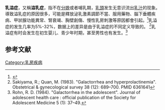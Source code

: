 {{medical}}
{{Infobox Disease
 | Name           = 乳溢症
 | Image          = 
 | Caption        =
 | DiseasesDB     = 6314
 | ICD10          = {{ICD10|N|64|3|n|60}}, {{ICD10|O|92|6|o|85}}
 | ICD9           = {{ICD9|611.6}}, {{ICD9|676.6}}
 | ICDO           =
 | OMIM           =
 | MedlinePlus    =
 | eMedicineSubj  =
 | eMedicineTopic =
 | MeshID         = D005687
}}
'''乳溢症'''，又稱'''溢乳症'''，指不在[[分娩|分娩]]或者哺乳期，[[乳頭|乳頭]]发生无意识流出[[乳汁|乳汁]]的现象。導致溢乳症的原因很多，可能是釋放泌乳激素調節不當、服用藥物、腦下垂體疾病、甲狀腺功能異常、腎衰竭、胸壁創傷、慢性乳房刺激等原因都會引起。<ref>{{cite web|url=http://www.tafm.org.tw/Data/011/634/240806.pdf|title=乳頭分泌物的評估|author=蔡慧君、林幸慧|publisher=台灣家庭醫學醫學會|accessdate=2013年12月23日|language=zh-tw|date=|deadurl=yes|archiveurl=https://web.archive.org/web/20110812073439/http://www.tafm.org.tw/Data/011/634/240806.pdf|archivedate=2011年8月12日}}</ref>乳溢症的发生几率为5%-32%，数据上的差异是由于乳溢症的不同定义导致的。 <ref>Sakiyama, R.; Quan, M. (1983). "Galactorrhea and hyperprolactinemia". Obstetrical & gynecological survey 38 (12): 689–700. PMID 6361641</ref>乳溢症有时会发生在初生婴儿、青少年时期，甚至男性也有发生。<ref>Rohn, R. D. (1984). "Galactorrhea in the adolescent". Journal of adolescent health care : official publication of the Society for Adolescent Medicine 5 (1): 37–49.</ref>

==参考文献==
{{reflist}}

{{Diseases of the breast}}

[[Category:乳房疾病|Category:乳房疾病]]